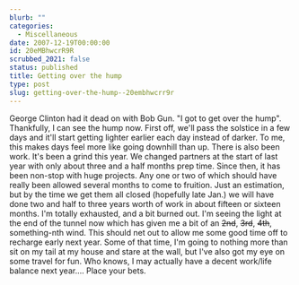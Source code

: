 ```yaml
---
blurb: ""
categories:
  - Miscellaneous
date: 2007-12-19T00:00:00
id: 20eMBhwcrR9R
scrubbed_2021: false
status: published
title: Getting over the hump
type: post
slug: getting-over-the-hump--20embhwcrr9r
---
```


George Clinton had it dead on with Bob Gun. "I got to get over the
hump". Thankfully, I can see the hump now. First off, we'll pass
the solstice in a few days and it'll start getting lighter earlier
each day instead of darker. To me, this makes days feel more like
going downhill than up. There is also been work. It's been a grind
this year. We changed partners at the start of last year with only
about three and a half months prep time. Since then, it has been
non-stop with huge projects. Any one or two of which should have
really been allowed several months to come to fruition. Just an
estimation, but by the time we get them all closed (hopefully late
Jan.) we will have done two and half to three years worth of work
in about fifteen or sixteen months. I'm totally exhausted, and a
bit burned out. I'm seeing the light at the end of the tunnel now
which has given me a bit of an ~~2nd~~, ~~3rd~~, ~~4th~~,
something-nth wind. This should net out to allow me some good time
off to recharge early next year. Some of that time, I'm going to
nothing more than sit on my tail at my house and stare at the wall,
but I've also got my eye on some travel for fun. Who knows, I may
actually have a decent work/life balance next year.... Place your
bets.